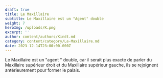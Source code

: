 ```yaml
---
draft: true
title: Le Maxillaire
subtitle: Le Maxillaire est un "Agent" double
weight: 7
heroImg: /uploads/K.png
excerpt: ''
author: content/authors/Kindt.md
category: content/category/Le-Maxillaire.md
date: 2023-12-14T23:00:00.000Z
---
```


Le Maxillaire est un "agent " double, car il serait plus exacte de parler du Maxillaire supérieur droit et du Maxillaire supérieur gauche, ils se rejoignent antérieurement pour former le palais.
